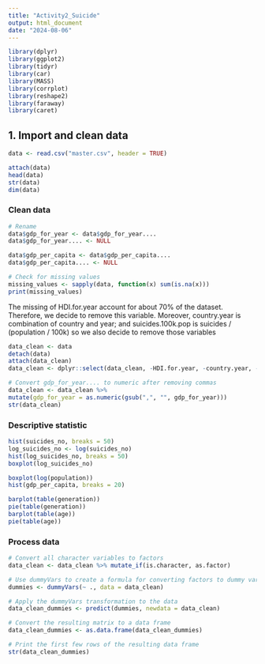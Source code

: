 ```yaml
---
title: "Activity2_Suicide"
output: html_document
date: "2024-08-06"
---
```


```r
library(dplyr)
library(ggplot2)
library(tidyr)
library(car)
library(MASS)
library(corrplot)
library(reshape2)
library(faraway)
library(caret)
```

## 1. Import and clean data

```r
data <- read.csv("master.csv", header = TRUE)

attach(data)
head(data)
str(data)
dim(data)
```
### Clean data

```r
# Rename
data$gdp_for_year <- data$gdp_for_year....
data$gdp_for_year.... <- NULL

data$gdp_per_capita <- data$gdp_per_capita....
data$gdp_per_capita.... <- NULL
```

```r
# Check for missing values
missing_values <- sapply(data, function(x) sum(is.na(x)))
print(missing_values)
```
The missing of HDI.for.year account for about 70% of the dataset. Therefore, we decide to remove this variable. Moreover, country.year is combination of country and year; and suicides.100k.pop is suicides / (population / 100k) so we also decide to remove those variables

```r
data_clean <- data
detach(data)
attach(data_clean)
data_clean <- dplyr::select(data_clean, -HDI.for.year, -country.year, -suicides.100k.pop)
```

```r
# Convert gdp_for_year.... to numeric after removing commas
data_clean <- data_clean %>%
mutate(gdp_for_year = as.numeric(gsub(",", "", gdp_for_year)))
str(data_clean)
```

### Descriptive statistic
```r
hist(suicides_no, breaks = 50)
log_suicides_no <- log(suicides_no)
hist(log_suicides_no, breaks = 50)
boxplot(log_suicides_no)
```

```r
boxplot(log(population))
hist(gdp_per_capita, breaks = 20)
```


```r
barplot(table(generation))
pie(table(generation))
barplot(table(age))
pie(table(age))
```


### Process data
```r
# Convert all character variables to factors
data_clean <- data_clean %>% mutate_if(is.character, as.factor)

# Use dummyVars to create a formula for converting factors to dummy variables
dummies <- dummyVars(~ ., data = data_clean)

# Apply the dummyVars transformation to the data
data_clean_dummies <- predict(dummies, newdata = data_clean)

# Convert the resulting matrix to a data frame
data_clean_dummies <- as.data.frame(data_clean_dummies)

# Print the first few rows of the resulting data frame
str(data_clean_dummies)
```
